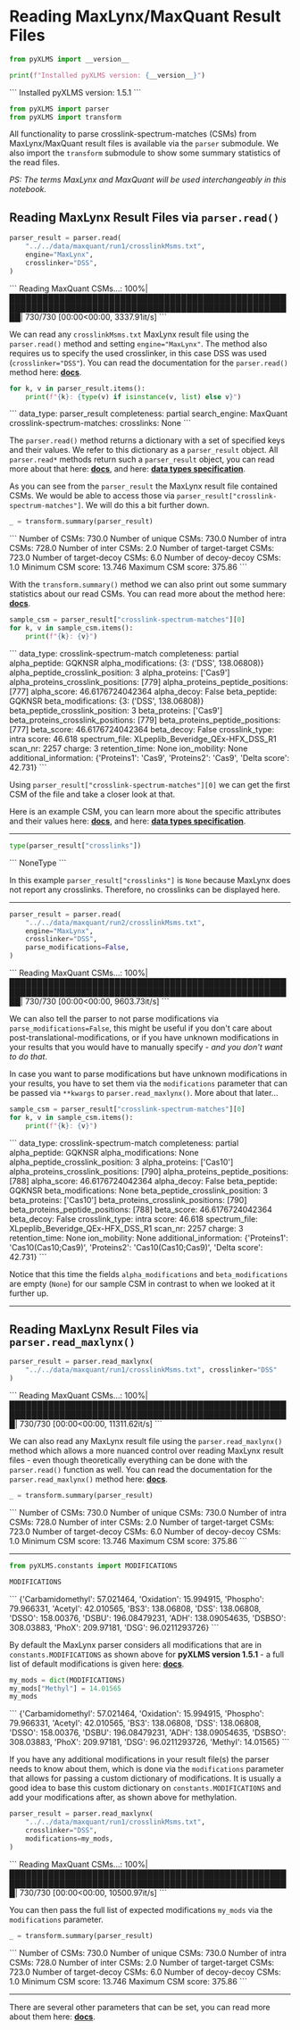 
# Reading MaxLynx/MaxQuant Result Files


```python copy
from pyXLMS import __version__

print(f"Installed pyXLMS version: {__version__}")
```
<Callout emoji="✓">
```
    Installed pyXLMS version: 1.5.1
```
</Callout>


```python copy
from pyXLMS import parser
from pyXLMS import transform
```

All functionality to parse crosslink-spectrum-matches (CSMs) from MaxLynx/MaxQuant result files is available via the `parser` submodule. We also import the `transform` submodule to show some summary statistics of the read files.

_PS: The terms MaxLynx and MaxQuant will be used interchangeably in this notebook._

## Reading MaxLynx Result Files via `parser.read()`


```python copy
parser_result = parser.read(
    "../../data/maxquant/run1/crosslinkMsms.txt",
    engine="MaxLynx",
    crosslinker="DSS",
)
```
<Callout emoji="✓">
```
    Reading MaxQuant CSMs...: 100%|██████████████████████████████████████████████████████████████████████████████████████████████████████| 730/730 [00:00<00:00, 3337.91it/s]
```
</Callout>

We can read any `crosslinkMsms.txt` MaxLynx result file using the `parser.read()` method and setting `engine="MaxLynx"`. The method also requires us to specify the used crosslinker, in this case DSS was used (`crosslinker="DSS"`). You can read the documentation for the `parser.read()` method here: [**docs**](https://hgb-bin-proteomics.github.io/pyXLMS/pyXLMS.parser.html#pyXLMS.parser.read).


```python copy
for k, v in parser_result.items():
    print(f"{k}: {type(v) if isinstance(v, list) else v}")
```
<Callout emoji="✓">
```
    data_type: parser_result
    completeness: partial
    search_engine: MaxQuant
    crosslink-spectrum-matches: <class 'list'>
    crosslinks: None
```
</Callout>

The `parser.read()` method returns a dictionary with a set of specified keys and their values. We refer to this dictionary as a `parser_result` object. All `parser.read*` methods return such a `parser_result` object, you can read more about that here: [**docs**](https://hgb-bin-proteomics.github.io/pyXLMS/pyXLMS.html#pyXLMS.data.create_parser_result), and here: [**data types specification**](https://github.com/hgb-bin-proteomics/pyXLMS/blob/master/docs/data_types.md).

As you can see from the `parser_result` the MaxLynx result file contained CSMs. We would be able to access those via `parser_result["crosslink-spectrum-matches"]`. We will do this a bit further down.


```python copy
_ = transform.summary(parser_result)
```
<Callout emoji="✓">
```
    Number of CSMs: 730.0
    Number of unique CSMs: 730.0
    Number of intra CSMs: 728.0
    Number of inter CSMs: 2.0
    Number of target-target CSMs: 723.0
    Number of target-decoy CSMs: 6.0
    Number of decoy-decoy CSMs: 1.0
    Minimum CSM score: 13.746
    Maximum CSM score: 375.86
```
</Callout>

With the `transform.summary()` method we can also print out some summary statistics about our read CSMs. You can read more about the method here: [**docs**](https://hgb-bin-proteomics.github.io/pyXLMS/pyXLMS.transform.html#pyXLMS.transform.summary.summary).


```python copy
sample_csm = parser_result["crosslink-spectrum-matches"][0]
for k, v in sample_csm.items():
    print(f"{k}: {v}")
```
<Callout emoji="✓">
```
    data_type: crosslink-spectrum-match
    completeness: partial
    alpha_peptide: GQKNSR
    alpha_modifications: {3: ('DSS', 138.06808)}
    alpha_peptide_crosslink_position: 3
    alpha_proteins: ['Cas9']
    alpha_proteins_crosslink_positions: [779]
    alpha_proteins_peptide_positions: [777]
    alpha_score: 46.6176724042364
    alpha_decoy: False
    beta_peptide: GQKNSR
    beta_modifications: {3: ('DSS', 138.06808)}
    beta_peptide_crosslink_position: 3
    beta_proteins: ['Cas9']
    beta_proteins_crosslink_positions: [779]
    beta_proteins_peptide_positions: [777]
    beta_score: 46.6176724042364
    beta_decoy: False
    crosslink_type: intra
    score: 46.618
    spectrum_file: XLpeplib_Beveridge_QEx-HFX_DSS_R1
    scan_nr: 2257
    charge: 3
    retention_time: None
    ion_mobility: None
    additional_information: {'Proteins1': 'Cas9', 'Proteins2': 'Cas9', 'Delta score': 42.731}
```
</Callout>

Using `parser_result["crosslink-spectrum-matches"][0]` we can get the first CSM of the file and take a closer look at that.

Here is an example CSM, you can learn more about the specific attributes and their values here: [**docs**](https://hgb-bin-proteomics.github.io/pyXLMS/pyXLMS.html#pyXLMS.data.create_csm), and here: [**data types specification**](https://github.com/hgb-bin-proteomics/pyXLMS/blob/master/docs/data_types.md).

*****


```python copy
type(parser_result["crosslinks"])
```
<Callout emoji="✓">
```
    NoneType
```
</Callout>


In this example `parser_result["crosslinks"]` is `None`  because MaxLynx does not report any crosslinks. Therefore, no crosslinks can be displayed here.

*****


```python copy
parser_result = parser.read(
    "../../data/maxquant/run2/crosslinkMsms.txt",
    engine="MaxLynx",
    crosslinker="DSS",
    parse_modifications=False,
)
```
<Callout emoji="✓">
```
    Reading MaxQuant CSMs...: 100%|██████████████████████████████████████████████████████████████████████████████████████████████████████| 730/730 [00:00<00:00, 9603.73it/s]
```
</Callout>

We can also tell the parser to not parse modifications via `parse_modifications=False`, this might be useful if you don't care about post-translational-modifications, or if you have unknown modifications in your results that you would have to manually specify - _and you don't want to do that_.

In case you want to parse modifications but have unknown modifications in your results, you have to set them via the `modifications` parameter that can be passed via `**kwargs` to `parser.read_maxlynx()`. More about that later...


```python copy
sample_csm = parser_result["crosslink-spectrum-matches"][0]
for k, v in sample_csm.items():
    print(f"{k}: {v}")
```
<Callout emoji="✓">
```
    data_type: crosslink-spectrum-match
    completeness: partial
    alpha_peptide: GQKNSR
    alpha_modifications: None
    alpha_peptide_crosslink_position: 3
    alpha_proteins: ['Cas10']
    alpha_proteins_crosslink_positions: [790]
    alpha_proteins_peptide_positions: [788]
    alpha_score: 46.6176724042364
    alpha_decoy: False
    beta_peptide: GQKNSR
    beta_modifications: None
    beta_peptide_crosslink_position: 3
    beta_proteins: ['Cas10']
    beta_proteins_crosslink_positions: [790]
    beta_proteins_peptide_positions: [788]
    beta_score: 46.6176724042364
    beta_decoy: False
    crosslink_type: intra
    score: 46.618
    spectrum_file: XLpeplib_Beveridge_QEx-HFX_DSS_R1
    scan_nr: 2257
    charge: 3
    retention_time: None
    ion_mobility: None
    additional_information: {'Proteins1': 'Cas10(Cas10;Cas9)', 'Proteins2': 'Cas10(Cas10;Cas9)', 'Delta score': 42.731}
```
</Callout>

Notice that this time the fields `alpha_modifications` and `beta_modifications` are empty (`None`) for our sample CSM in contrast to when we looked at it further up.

*****

## Reading MaxLynx Result Files via `parser.read_maxlynx()`


```python copy
parser_result = parser.read_maxlynx(
    "../../data/maxquant/run1/crosslinkMsms.txt", crosslinker="DSS"
)
```
<Callout emoji="✓">
```
    Reading MaxQuant CSMs...: 100%|█████████████████████████████████████████████████████████████████████████████████████████████████████| 730/730 [00:00<00:00, 11311.62it/s]
```
</Callout>

We can also read any MaxLynx result file using the `parser.read_maxlynx()` method which allows a more nuanced control over reading MaxLynx result files - even though theoretically everything can be done with the `parser.read()` function as well. You can read the documentation for the `parser.read_maxlynx()` method here: [**docs**](https://hgb-bin-proteomics.github.io/pyXLMS/pyXLMS.parser.html#pyXLMS.parser.parser_xldbse_maxquant.read_maxlynx).


```python copy
_ = transform.summary(parser_result)
```
<Callout emoji="✓">
```
    Number of CSMs: 730.0
    Number of unique CSMs: 730.0
    Number of intra CSMs: 728.0
    Number of inter CSMs: 2.0
    Number of target-target CSMs: 723.0
    Number of target-decoy CSMs: 6.0
    Number of decoy-decoy CSMs: 1.0
    Minimum CSM score: 13.746
    Maximum CSM score: 375.86
```
</Callout>

*****


```python copy
from pyXLMS.constants import MODIFICATIONS

MODIFICATIONS
```
<Callout emoji="✓">
```
    {'Carbamidomethyl': 57.021464,
     'Oxidation': 15.994915,
     'Phospho': 79.966331,
     'Acetyl': 42.010565,
     'BS3': 138.06808,
     'DSS': 138.06808,
     'DSSO': 158.00376,
     'DSBU': 196.08479231,
     'ADH': 138.09054635,
     'DSBSO': 308.03883,
     'PhoX': 209.97181,
     'DSG': 96.0211293726}
```
</Callout>


By default the MaxLynx parser considers all modifications that are in `constants.MODIFICATIONS` as shown above for **pyXLMS version 1.5.1** - a full list of default modifications is given here: [**docs**](https://hgb-bin-proteomics.github.io/pyXLMS/pyXLMS.html#pyXLMS.constants.MODIFICATIONS).


```python copy
my_mods = dict(MODIFICATIONS)
my_mods["Methyl"] = 14.01565
my_mods
```
<Callout emoji="✓">
```
    {'Carbamidomethyl': 57.021464,
     'Oxidation': 15.994915,
     'Phospho': 79.966331,
     'Acetyl': 42.010565,
     'BS3': 138.06808,
     'DSS': 138.06808,
     'DSSO': 158.00376,
     'DSBU': 196.08479231,
     'ADH': 138.09054635,
     'DSBSO': 308.03883,
     'PhoX': 209.97181,
     'DSG': 96.0211293726,
     'Methyl': 14.01565}
```
</Callout>


If you have any additional modifications in your result file(s) the parser needs to know about them, which is done via the `modifications` parameter that allows for passing a custom dictionary of modifications. It is usually a good idea to base this custom dictionary on `constants.MODIFICATIONS` and add your modifications after, as shown above for methylation.


```python copy
parser_result = parser.read_maxlynx(
    "../../data/maxquant/run1/crosslinkMsms.txt",
    crosslinker="DSS",
    modifications=my_mods,
)
```
<Callout emoji="✓">
```
    Reading MaxQuant CSMs...: 100%|█████████████████████████████████████████████████████████████████████████████████████████████████████| 730/730 [00:00<00:00, 10500.97it/s]
```
</Callout>

You can then pass the full list of expected modifications `my_mods` via the `modifications` parameter.


```python copy
_ = transform.summary(parser_result)
```
<Callout emoji="✓">
```
    Number of CSMs: 730.0
    Number of unique CSMs: 730.0
    Number of intra CSMs: 728.0
    Number of inter CSMs: 2.0
    Number of target-target CSMs: 723.0
    Number of target-decoy CSMs: 6.0
    Number of decoy-decoy CSMs: 1.0
    Minimum CSM score: 13.746
    Maximum CSM score: 375.86
```
</Callout>

*****

There are several other parameters that can be set, you can read more about them here: [**docs**](https://hgb-bin-proteomics.github.io/pyXLMS/pyXLMS.parser.html#pyXLMS.parser.parser_xldbse_maxquant.read_maxlynx).
